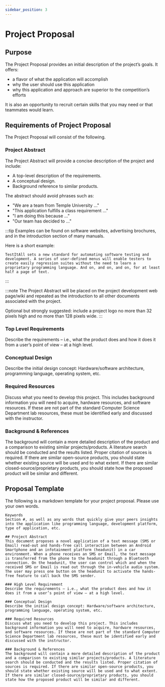```yaml
---
sidebar_position: 3
---
```


# Project Proposal

## Purpose
The Project Proposal provides an initial description of the project’s goals. It offers:
- a flavor of what the application will accomplish
- why the user should use this application
- why this application and approach are superior to the competition’s efforts

It is also an opportunity to recruit certain skills that you may need or that teammates would learn.

## Requirements of Project Proposal
The Project Proposal will consist of the following.

### Project Abstract

The Project Abstract will provide a concise description of the project and include:

- A top-level description of the requirements.
- A conceptual design.
- Background reference to similar products.

The abstract should avoid phrases such as:

- "We are a team from Temple University ..."
- "This application fulfills a class requirement ..."
- "I am doing this because ..."
- "Our team has decided to ..."

:::tip
Examples can be found on software websites, advertising brochures, and in the introduction section of many manuals.

Here is a short example:

    TestItAll sets a new standard for automating software testing and development. A series of user-defined menus will enable testers to create easily regression suites without the need to learn a proprietary programming language. And on, and on, and on, for at least half a page of text.

:::

:::note
The Project Abstract will be placed on the project development web page/wiki and repeated as the introduction to all other documents associated with the project.

Optional but strongly suggested: include a project logo no more than 32 pixels high and no more than 128 pixels wide.
:::

### Top Level Requirements

Describe the requirements – i.e., what the product does and how it does it from a user’s point of view – at a high level.

### Conceptual Design

Describe the initial design concept: Hardware/software architecture, programming language, operating system, etc.

### Required Resources

Discuss what you need to develop this project. This includes background information you will need to acquire, hardware resources, and software resources. If these are not part of the standard Computer Science Department lab resources, these must be identified early and discussed with the instructor.

### Background & References

The background will contain a more detailed description of the product and a comparison to existing similar projects/products. A literature search should be conducted and the results listed. Proper citation of sources is required. If there are similar open-source products, you should state whether existing source will be used and to what extent. If there are similar closed-source/proprietary products, you should state how the proposed product will be similar and different.

## Proposal Template

The following is a markdown template for your project proposal. Please use your own words.

```
Keywords
Section #, as well as any words that quickly give your peers insights into the application like programming language, development platform, type of application, etc.

## Project Abstract
This document proposes a novel application of a text message (SMS or Email) read-out and hands-free call interaction between an Android Smartphone and an infotainment platform (headunit) in a car environment. When a phone receives an SMS or Email, the text message is transferred from the phone to the headunit through a Bluetooth connection. On the headunit, the user can control which and when the received SMS or Email is read out through the in-vehicle audio system. The user may press one button on the headunit to activate the hands-free feature to call back the SMS sender.

### High Level Requirement
Describe the requirements – i.e., what the product does and how it does it from a user’s point of view – at a high level.

### Conceptual Design
Describe the initial design concept: Hardware/software architecture, programming language, operating system, etc.

### Required Resources
Discuss what you need to develop this project. This includes background information you will need to acquire, hardware resources, and software resources. If these are not part of the standard Computer Science Department lab resources, these must be identified early and discussed with the instructor.

### Background & References
The background will contain a more detailed description of the product and a comparison to existing similar projects/products. A literature search should be conducted and the results listed. Proper citation of sources is required. If there are similar open-source products, you should state whether existing source will be used and to what extent. If there are similar closed-source/proprietary products, you should state how the proposed product will be similar and different.

```

